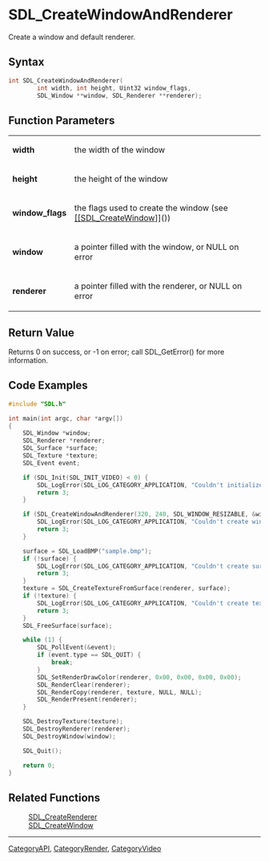 = SDL_CreateWindowAndRenderer =

Create a window and default renderer.

== Syntax ==

<syntaxhighlight lang='c'>
int SDL_CreateWindowAndRenderer(
        int width, int height, Uint32 window_flags,
        SDL_Window **window, SDL_Renderer **renderer);
</syntaxhighlight>

== Function Parameters ==

{|
|'''width'''
|the width of the window
|-
|'''height'''
|the height of the window
|-
|'''window_flags'''
|the flags used to create the window (see [[[[SDL_CreateWindow]]]]())
|-
|'''window'''
|a pointer filled with the window, or NULL on error
|-
|'''renderer'''
|a pointer filled with the renderer, or NULL on error
|}

== Return Value ==

Returns 0 on success, or -1 on error; call SDL_GetError() for more
information.



== Code Examples ==

<syntaxhighlight lang='c++'>
#include "SDL.h"

int main(int argc, char *argv[])
{
    SDL_Window *window;
    SDL_Renderer *renderer;
    SDL_Surface *surface;
    SDL_Texture *texture;
    SDL_Event event;

    if (SDL_Init(SDL_INIT_VIDEO) < 0) {
        SDL_LogError(SDL_LOG_CATEGORY_APPLICATION, "Couldn't initialize SDL: %s", SDL_GetError());
        return 3;
    }

    if (SDL_CreateWindowAndRenderer(320, 240, SDL_WINDOW_RESIZABLE, &window, &renderer)) {
        SDL_LogError(SDL_LOG_CATEGORY_APPLICATION, "Couldn't create window and renderer: %s", SDL_GetError());
        return 3;
    }

    surface = SDL_LoadBMP("sample.bmp");
    if (!surface) {
        SDL_LogError(SDL_LOG_CATEGORY_APPLICATION, "Couldn't create surface from image: %s", SDL_GetError());
        return 3;
    }
    texture = SDL_CreateTextureFromSurface(renderer, surface);
    if (!texture) {
        SDL_LogError(SDL_LOG_CATEGORY_APPLICATION, "Couldn't create texture from surface: %s", SDL_GetError());
        return 3;
    }
    SDL_FreeSurface(surface);

    while (1) {
        SDL_PollEvent(&event);
        if (event.type == SDL_QUIT) {
            break;
        }
        SDL_SetRenderDrawColor(renderer, 0x00, 0x00, 0x00, 0x00);
        SDL_RenderClear(renderer);
        SDL_RenderCopy(renderer, texture, NULL, NULL);
        SDL_RenderPresent(renderer);
    }

    SDL_DestroyTexture(texture);
    SDL_DestroyRenderer(renderer);
    SDL_DestroyWindow(window);

    SDL_Quit();

    return 0;
}
</syntaxhighlight>

== Related Functions ==

:[[SDL_CreateRenderer]]
:[[SDL_CreateWindow]]

----
[[CategoryAPI]], [[CategoryRender]], [[CategoryVideo]]


